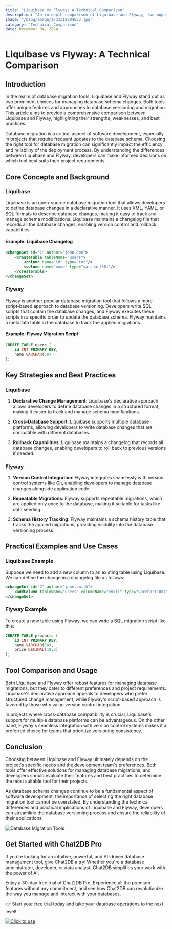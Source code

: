```yaml
---
title: "Liquibase vs Flyway: A Technical Comparison"
description: "An in-depth comparison of Liquibase and Flyway, two popular database migration tools, exploring their features, differences, and best practices."
image: "/blog/image/1733318204533.jpg"
category: "Technical Comparison"
date: December 04, 2024
---
```


# Liquibase vs Flyway: A Technical Comparison

## Introduction

In the realm of database migration tools, Liquibase and Flyway stand out as two prominent choices for managing database schema changes. Both tools offer unique features and approaches to database versioning and migration. This article aims to provide a comprehensive comparison between Liquibase and Flyway, highlighting their strengths, weaknesses, and best practices.

Database migration is a critical aspect of software development, especially in projects that require frequent updates to the database schema. Choosing the right tool for database migration can significantly impact the efficiency and reliability of the deployment process. By understanding the differences between Liquibase and Flyway, developers can make informed decisions on which tool best suits their project requirements.

## Core Concepts and Background

### Liquibase

Liquibase is an open-source database migration tool that allows developers to define database changes in a declarative manner. It uses XML, YAML, or SQL formats to describe database changes, making it easy to track and manage schema modifications. Liquibase maintains a changelog file that records all the database changes, enabling version control and rollback capabilities.

#### Example: Liquibase Changelog

```xml
<changeSet id="1" author="john.doe">
    <createTable tableName="users">
        <column name="id" type="int"/>
        <column name="name" type="varchar(50)"/>
    </createTable>
</changeSet>
```

### Flyway

Flyway is another popular database migration tool that follows a more script-based approach to database versioning. Developers write SQL scripts that contain the database changes, and Flyway executes these scripts in a specific order to update the database schema. Flyway maintains a metadata table in the database to track the applied migrations.

#### Example: Flyway Migration Script

```sql
CREATE TABLE users (
    id INT PRIMARY KEY,
    name VARCHAR(50)
);
```

## Key Strategies and Best Practices

### Liquibase

1. **Declarative Change Management**: Liquibase's declarative approach allows developers to define database changes in a structured format, making it easier to track and manage schema modifications.

2. **Cross-Database Support**: Liquibase supports multiple database platforms, allowing developers to write database changes that are compatible with different databases.

3. **Rollback Capabilities**: Liquibase maintains a changelog that records all database changes, enabling developers to roll back to previous versions if needed.

### Flyway

1. **Version Control Integration**: Flyway integrates seamlessly with version control systems like Git, enabling developers to manage database changes alongside application code.

2. **Repeatable Migrations**: Flyway supports repeatable migrations, which are applied only once to the database, making it suitable for tasks like data seeding.

3. **Schema History Tracking**: Flyway maintains a schema history table that tracks the applied migrations, providing visibility into the database versioning process.

## Practical Examples and Use Cases

### Liquibase Example

Suppose we need to add a new column to an existing table using Liquibase. We can define the change in a changelog file as follows:

```xml
<changeSet id="2" author="jane.smith">
    <addColumn tableName="users" columnName="email" type="varchar(100)"/>
</changeSet>
```

### Flyway Example

To create a new table using Flyway, we can write a SQL migration script like this:

```sql
CREATE TABLE products (
    id INT PRIMARY KEY,
    name VARCHAR(50),
    price DECIMAL(10,2)
);
```

## Tool Comparison and Usage

Both Liquibase and Flyway offer robust features for managing database migrations, but they cater to different preferences and project requirements. Liquibase's declarative approach appeals to developers who prefer structured change management, while Flyway's script-based approach is favored by those who value version control integration.

In projects where cross-database compatibility is crucial, Liquibase's support for multiple database platforms can be advantageous. On the other hand, Flyway's seamless integration with version control systems makes it a preferred choice for teams that prioritize versioning consistency.

## Conclusion

Choosing between Liquibase and Flyway ultimately depends on the project's specific needs and the development team's preferences. Both tools offer effective solutions for managing database migrations, and developers should evaluate their features and best practices to determine the most suitable tool for their projects.

As database schema changes continue to be a fundamental aspect of software development, the importance of selecting the right database migration tool cannot be overstated. By understanding the technical differences and practical implications of Liquibase and Flyway, developers can streamline the database versioning process and ensure the reliability of their applications.

![Database Migration Tools](https://example.com/database-migration-tools.png)


## Get Started with Chat2DB Pro

If you're looking for an intuitive, powerful, and AI-driven database management tool, give Chat2DB a try! Whether you're a database administrator, developer, or data analyst, Chat2DB simplifies your work with the power of AI.

Enjoy a 30-day free trial of Chat2DB Pro. Experience all the premium features without any commitment, and see how Chat2DB can revolutionize the way you manage and interact with your databases.

👉 [Start your free trial today](https://chat2db.ai/pricing) and take your database operations to the next level!


[![Click to use](/image/blog/bg/chat2db.jpg)](https://app.chat2db-ai.com/)
